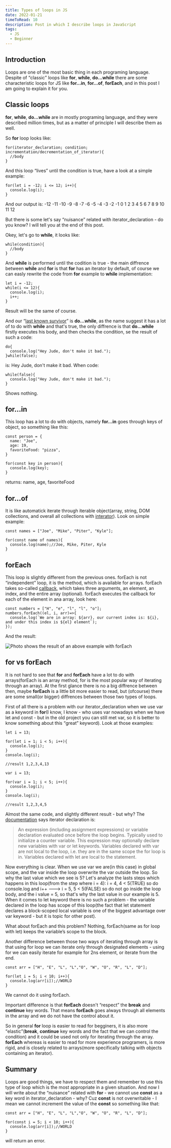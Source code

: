 ```yaml
---
title: Types of loops in JS
date: 2022-01-21
timeToRead: 10
description: Post in which I describe loops in JavaScript
tags:
  - JS
  - Beginner
---
```

<article>
  <h2>Introduction</h2>
  <p>Loops are one of the most basic thing in each programing language. Despite of <q>classic</q> loops like <strong>for</strong>, <strong>while</strong>, <strong>do...while</strong> there are some characteristic loops for JS like <strong>for...in</strong>, <strong>for...of</strong>, <strong>forEach</strong>, and in this post I am going to explain it for you.</p>
</article>

<article>
  <h2>Classic loops</h2>
  <p><strong>for</strong>, <strong>while</strong>, <strong>do...while</strong> are in mostly programing language, and they were described million times, but as a matter of principle I will describe them as well.</p>

  <p>So <strong>for</strong> loop looks like:</p>

```js:title=example-1
for(iterator_declaration; condition; incrementation/decrementation_of_iterator){
  //body
}
```

<p>And this loop <q>lives</q> until the condition is true, have a look at a simple example:</p>

```js:title=example-2
for(let i = -12; i <= 12; i++){
  console.log(i);
}
```

<p>And our output is: -12 -11 -10 -9 -8 -7 -6 -5 -4 -3 -2 -1 0 1 2 3 4 5 6 7 8 9 10 11 12</p>

<p>But there is some let's say <q>nuisance</q> related with iterator_declaration - do you know? I will tell you at the end of this post.</p>

<p>Okey, let's go to <strong>while</strong>, it looks like: </p>

```js:title=example-3
while(condition){
  //body
}
```
<p>And <strong>while</strong> is performed until the codition is true - the main diffrence between <strong>while</strong> and <strong>for</strong> is that <strong>for</strong> has an iterator by default, of course we can easly rewrite the code from <strong>for</strong> example to <strong>while</strong> implementation:</p>

```js:title=example-4
let i = -12;
while(i <= 12){
  console.log(i);
  i++;
}
```

<p>Result will be the same of course.</p>

<p>And our <q><a href="https://youtu.be/btPJPFnesV4?t=92" target="_blank">last known survivor</a></q> is <strong>do...while</strong>, as the name suggest it has a lot of to do with <strong>while</strong> and that's true, the only diffrence is that <strong>do...while</strong> firstly executes his body, and then checks the condition, se the result of such a code: </p>

```js:title=example-5
do{
  console.log("Hey Jude, don't make it bad.");
}while(false);
```

<p>is: Hey Jude, don't make it bad. When code: </p>

```js:title=example-6
while(false){
  console.log("Hey Jude, don't make it bad.");
}
```
<p>Shows nothing.</p>

</article>

<article>
  <h2>for...in</h2>

  <p>This loop has a lot to do with objects, namely <strong>for...in</strong> goes through keys of object, so something like this: </p>

```js:title=example-7
const person = {
  name: "Joe",
  age: 19,
  favoriteFood: "pizza",
}

for(const key in person){
  console.log(key);
}
```

<p>returns: name, age, favoriteFood</p>

</article>

<article>
  <h2>for...of</h2>

  <p>It is like automatick iterate through iterable object(array, string, DOM collections, and overall all collections with <a href="https://developer.mozilla.org/pl/docs/Web/JavaScript/Guide/Iterators_and_Generators" target="_blank">interator</a>). Look on simple example: </p>

```js:title=example-8
const names = ["Joe", "Mike", "Piter", "Kyle"];

for(const name of names){
  console.log(name);//Joe, Mike, Piter, Kyle
}
```

</article>

<article>
  <h2>forEach</h2>

  <p>This loop is slightly different from the previous ones. forEach is not <q>independent</q> loop, it is the method, which is available for arrays. forEach takes so-called <a href="https://developer.mozilla.org/en-US/docs/Glossary/Callback_function" target="_blank">callback</a>, which takes three arguments, an element, an index, and the entire array (optional). forEach executes the callback for each of the element in ana array, look here:</p>

```js:title=example-9
const numbers = ["H", "e", "l", "l", "o"];
numbers.forEach((el, i, arr)=>{
  console.log(`We are in array: ${arr}, our current index is: ${i}, and under this index is ${el} element`);
});
```

<p>And the result:</p>
<img class="fit-picture" src="./forEach-result.jpg" alt="Photo shows the result of an above example with forEach"/>

</article>

<article>
  <h2>for vs forEach</h2>
  <p>It is not hard to see that <strong>for</strong> and <strong>forEach</strong> have a lot to do with arrays(forEach is an array method, for is the most popular way of iterating through an array). At the first glance there is no a big diffrence between then, maybe <strong>forEach</strong> is a little bit more easier to read, but (ofcourse) there are some small(or bigger) diffrences between those two types of loops.</p>

  <p>First of all there is a problem with our iterator_declaration when we use var as a keyword in <strong>for</strong>(I know, I know - who uses var nowadays when we have let and const - but in the old project you can still met var, so it is better to know something about this <q>great</q> keyword). Look at those examples:</p>

```js:title=example-10
let i = 13;

for(let i = 1; i < 5; i++){
  console.log(i);
}
console.log(i);

//result 1,2,3,4,13
```

```js:title=example-11
var i = 13;

for(var i = 1; i < 5; i++){
  console.log(i);
}
console.log(i);

//result 1,2,3,4,5
```

<p>Almost the same code, and slightly different result - but why? The <a target="_blank" href="https://developer.mozilla.org/en-US/docs/Web/JavaScript/Reference/Statements/for#syntax">documentation</a> says iterator declaration is:</p>

<blockquote cite="https://developer.mozilla.org/en-US/docs/Web/JavaScript/Reference/Statements/for">
<p>An expression (including assignment expressions) or variable declaration evaluated once before the loop begins. Typically used to initialize a counter variable. This expression may optionally declare new variables with var or let keywords. Variables declared with var are not local to the loop, i.e. they are in the same scope the for loop is in. Variables declared with let are local to the statement.</p>
</blockquote>

<p>Now everything is clear. When we use var we are(in this case) in global scope, and the var inside the loop overwrite the var outside the loop. So why the last value which we see is 5? Let's analyze the lasts steps which happens in this loop(from the step where i = 4): i = 4, 4 &#60; 5(TRUE) so do console.log and i++ ---&#62; i = 5, 5 &#60; 5(FALSE) so do not go inside the loop body, and the i value = 5, so that's why the last value in our example is 5. When it comes to let keyword there is no such a problem - the variable declared in the loop has scope of this loop(the fact that let statement declares a block-scoped local variable is one of the biggest advantage over var keyword - but it is topic for other post).
</p>

<p>What about forEach and this problem? Nothing, forEach(same as for loop with let) keeps the variable’s scope to the block.</p>

<p>Another difference between those two ways of iterating through array is that using for loop we can iterate only through designated elements - using for we can easily iterate for example for 2ns element, or iterate from the end.

```js:title=example-12
const arr = ["H", "E", "L", "L","O", "W", "O", "R", "L", "D"];

for(let i = 5; i < 10; i++){
  console.log(arr[i]);//WORLD
}

```

We cannot do it using forEach.

</p>

<p>Important difference is that <strong>forEach</strong> doesn't <q>respect</q> the <strong>break</strong> and <strong>continue</strong> key words. That means <strong>forEach</strong> goes always through all elements in the array and we do not have the control about it.</p>

<p>So in general <strong>for</strong> loop is easier to read for begginers, it is also more <q>elastic</q>(<strong>break</strong>, <strong>continue</strong> key words and the fact that we can control the condition) and it could be used not only for iterating through the array. <strong>forEach</strong> whereas is easier to read for more experience programers, is more rigid, and is closely related to arrays(more specifically talking with objects containing an iterator).</p>

</article>

<article>
<h2>Summary</h2>
<p>Loops are good things, we have to respect them and remember to use this type of loop which is the most appropriate in a given situation. And now I will write about the <q>nuisance</q> related with <strong>for</strong> - we cannot use <strong>const</strong> as a key word in iterator_declaration - why? Cuz <strong>const</strong> is not overwritable - I mean we cannot increment the value of the <strong>const</strong> so something like that:

```js:title=example-13
const arr = ["H", "E", "L", "L","O", "W", "O", "R", "L", "D"];

for(const i = 5; i < 10; i++){
  console.log(arr[i]);//WORLD
}

```

will return an error.
</p>
</article>